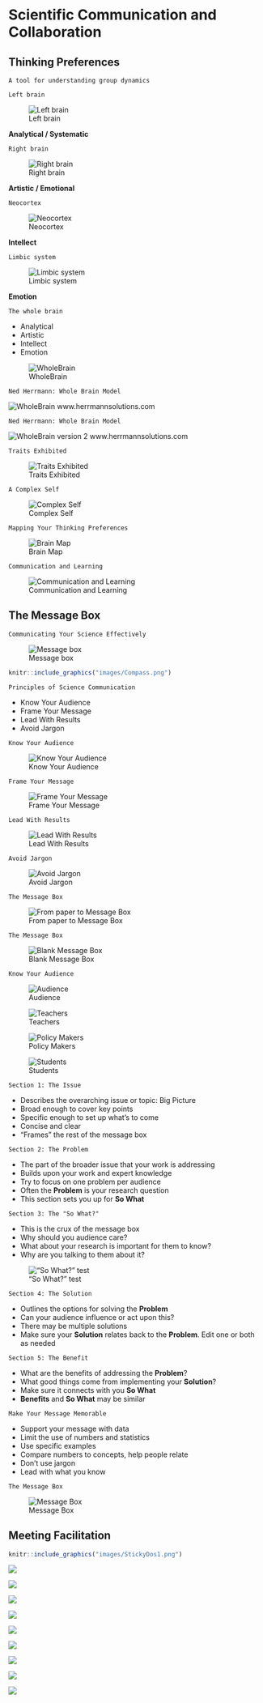 # Scientific Communication and Collaboration


## Thinking Preferences


```block
A tool for understanding group dynamics
```


\newpage

```block
Left brain
```



![Left brain](images/LeftBrain.jpg)

**Analytical / Systematic**


\newpage

```block
Right brain
```


![Right brain](images/RightBrain.jpg)


**Artistic / Emotional**

\newpage

```block
Neocortex
```


![Neocortex](images/Neocortex.jpg)


**Intellect**

\newpage

```block
Limbic system
```



![Limbic system](images/Limbic.jpg)




**Emotion**


\newpage

```block
The whole brain
```


- Analytical
- Artistic
- Intellect
- Emotion



![WholeBrain](images/wholebrain.png)


\newpage

```block
Ned Herrmann: Whole Brain Model
```


![WholeBrain](images/whole-brain-model-2016.jpg)
www.herrmannsolutions.com

\newpage

```block
Ned Herrmann: Whole Brain Model
```

![WholeBrain version 2](images/whole-brain-model-2016v2.jpg)
www.herrmannsolutions.com

\newpage

```block
Traits Exhibited
```

![Traits Exhibited](images/WholeBrainTraits.jpg)


\newpage

```block
A Complex Self
```


![Complex Self](images/WholeBrainSelf.jpg)


\newpage

```block
Mapping Your Thinking Preferences
```


![Brain Map](images/WholeBrainMap.jpg)


\newpage

```block
Communication and Learning
```



![Communication and Learning](images/WholeBrainCommunication.jpg)

\newpage

## The Message Box

```block
Communicating Your Science Effectively
```

![Message box](images/MessageBox.png)

```r
knitr::include_graphics("images/Compass.png")
```



\newpage

```block
Principles of Science Communication
```

- Know Your Audience
- Frame Your Message
- Lead With Results
- Avoid Jargon

\newpage

```block
Know Your Audience
```

![Know Your Audience](images/Audience.jpg)

\newpage

```block
Frame Your Message 
```


![Frame Your Message](images/resonate.png)


\newpage

```block
Lead With Results
```



![Lead With Results](images/Approach.png)


\newpage

```block
Avoid Jargon
```

![Avoid Jargon](images/Jargon.png)

\newpage

```block
The Message Box
```


![From paper to Message Box](images/MessageBox2.png)

\newpage

```block
The Message Box
```


![Blank Message Box](images/BlankMessageBox.png)

\newpage

```block
Know Your Audience
```

![Audience](images/Public.jpg)

![Teachers](images/Teachers.jpg)

![Policy Makers](images/PolicyMakers.jpg)

![Students](images/Students.jpg)

\newpage

```block
Section 1: The Issue
```

- Describes the overarching issue or topic: Big Picture
- Broad enough to cover key points
- Specific enough to set up what's to come
- Concise and clear
- "Frames" the rest of the message box

```block
Section 2: The Problem
```

- The part of the broader issue that your work is addressing
- Builds upon your work and expert knowledge
- Try to focus on one problem per audience
- Often the **Problem** is your research question
- This section sets you up for **So What**

```block
Section 3: The "So What?"
```

- This is the crux of the message box
- Why should you audience care?
- What about your research is important for them to know?
- Why are you talking to them about it?

!["So What?" test](images/SoWhat.png)

```block
Section 4: The Solution
```

- Outlines the options for solving the **Problem**
- Can your audience influence or act upon this?
- There may be multiple solutions
- Make sure your **Solution** relates back to the **Problem**. Edit one or both as needed

\newpage

```block
Section 5: The Benefit
```

- What are the benefits of addressing the **Problem**?
- What good things come from implementing your **Solution**?
- Make sure it connects with you **So What**
- **Benefits** and **So What** may be similar


```block
Make Your Message Memorable
```

- Support your message with data
- Limit the use of numbers and statistics
- Use specific examples
- Compare numbers to concepts, help people relate
- Don't use jargon
- Lead with what you know

\newpage

```block
The Message Box
```

![Message Box](images/MessageBoxPrompts.png)


\newpage

## Meeting Facilitation

```r
knitr::include_graphics("images/StickyDos1.png")
```


![](images/StickyDos2.png)


![](images/StickyDos3.png)


![](images/StickyDos4.png)


![](images/StickyDos5.png)


![](images/StickyDos6.png)


![](images/StickyDos7.png)


![](images/StickyDos8.png)


![](images/StickyDos9.png)


![](images/StickyDos10.png)





